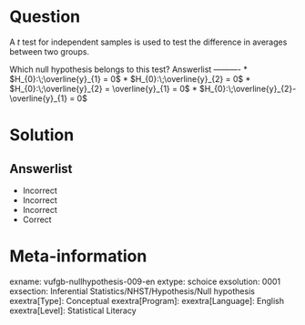Question
========

A *t* test for independent samples is used to test the difference in averages between two groups.

Which null hypothesis belongs to this test? 
Answerlist
----------
* $H_{0}:\;\overline{y}_{1} = 0$
* $H_{0}:\;\overline{y}_{2} = 0$
* $H_{0}:\;\overline{y}_{2} = \overline{y}_{1} = 0$
* $H_{0}:\;\overline{y}_{2}-\overline{y}_{1} = 0$ 

Solution
========

Answerlist
----------
* Incorrect
* Incorrect
* Incorrect
* Correct

Meta-information
================
exname: vufgb-nullhypothesis-009-en
extype: schoice
exsolution: 0001
exsection: Inferential Statistics/NHST/Hypothesis/Null hypothesis
exextra[Type]: Conceptual
exextra[Program]: 
exextra[Language]: English
exextra[Level]: Statistical Literacy
